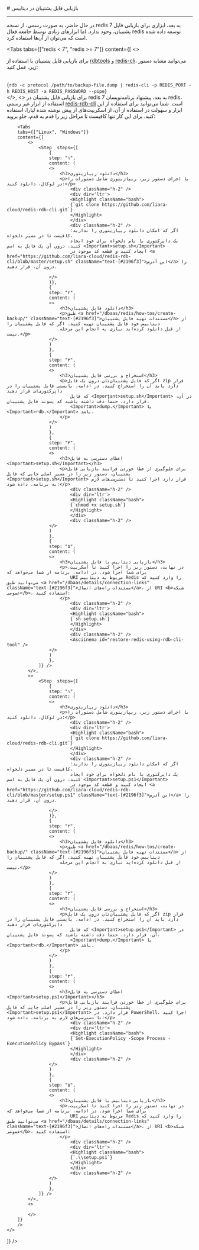 

<Layout>
<Head>
<title>مستندات بازیابی فایل پشتیبان در Redis - لیارا</title>
<meta property="og:title" content="مستندات خدمات رایانش ابری لیارا" />
<meta property="og:description" content="مستندات تهیه فایل پشتیبان در دیتابیس Redis"  />
</Head>
# بازیابی فایل پشتیبان در دیتابیس
<hr className="mb-2" />

<Alert variant="info">
<p>
    در حال حاضر، به صورت رسمی، از نسخه redis 7 به بعد، ابزاری برای بازیابی 
    فایل پشتیبان، وجود ندارد. اما ابزارهای زیادی توسط جامعه فعال redis توسعه داده شده است 
    که می‌توان از آن‌ها استفاده کرد. 
</p>
</Alert>


<Tabs 
  tabs={["redis < 7", "redis >= 7"]} 
  content={[
    <>
        <p>
            برای بازیابی فایل پشتیبان با استفاده از
            <a href="https://github.com/sripathikrishnan/redis-rdb-tools" className="text-[#2196f3] ">rdbtools</a> و <a href="https://redis.io/docs/latest/operate/oss_and_stack/install/install-redis/" className="text-[#2196f3] "><Important>redis-cli</Important></a>، می‌توانید مشابه دستور زیر، عمل کنید:
        </p>    
        <div className="h-2" />
        <div dir='ltr'>
            <Highlight className="bash">
                {`rdb -c protocol /path/to/backup-file.dump | redis-cli -p REDIS_PORT -h REDIS_HOST -a REDIS_PASSWORD --pipe`}
            </Highlight>
        </div>
        <Asciinema id="restore-redis" />
    </>,
    <>
        برای بازیابی فایل پشتیبان در redis 7 به بعد، پیشنهاد برنامه‌نویسان redis، 
        استفاده از ابزار غیر رسمی <a href="https://github.com/leonchen83/redis-rdb-cli" className="text-[#2196f3]">redis-rdb-cli</a> است. 
        شما می‌توانید برای استفاده از این ابزار و سهولت در استفاده از آن، از اسکریپت‌های 
        از پیش نوشته شده لیارا، استفاده کنید. 
        برای این کار تنها کافیست تا مراحل زیر را قدم به قدم، جلو بروید: 

        <Tabs 
        tabs={["Linux", "Windows"]} 
        content={[
            <>
                <Step  steps={[
                    {
                    step: "۱",
                    content: (
                    <>
                        <h3>دانلود ریپازیتوری</h3>   
                        <p>با اجرای دستور زیر، ریپازیتوری شامل دستورات را در لوکال، دانلود کنید:</p>
                            <div className="h-2" />
                            <div dir='ltr'>
                            <Highlight className="bash">
                            {`git clone https://github.com/liara-cloud/redis-rdb-cli.git`}
                            </Highlight>
                            </div>
                            <div className="h-2" />
                            اگر که امکان دانلود ریپازیتوری را ندارید؛ کافیست تا در مسیر دلخواه، 
                            یک دایرکتوری با نام دلخواه برای خود ایجاد کنید، درون آن یک فایل به اسم <Important>setup.sh</Important>
                            ایجاد کنید و قطعه کد موجود در <a href="https://github.com/liara-cloud/redis-rdb-cli/blob/master/setup.sh" className="text-[#2196f3]">این آدرس</a> را درون آن، قرار دهید.

                    </>
                    )},
                    {
                    step: "۲",
                    content: (
                    <>
                        <h3>دانلود فایل پشتیبان</h3>
                        <p>طبق <a href="/dbaas/redis/how-tos/create-backup/" className="text-[#2196f3]">مستندات تهیه فایل پشتیبان</a> از دیتابیس خود فایل پشتیبان تهیه کنید. اگر که فایل پشتیبان را 
                        از قبل دانلود کرده‌اید نیازی به انجام این مرحله نیست.</p>
                    </>
                    )
                    },
                    {
                    step: "۳",
                    content: (
                    <>
                        <h3>استخراج و بررسی فایل پشتیبان</h3>
                        <p>اگر که فایل پشتیبان‌تان درون یک فایل zip قرار دارد باید آن را استخراج کنید. در ادامه، بایستی فایل پشتیبان را در دایرکتوری‌ای قرار دهید 
                            که فایل <Important>setup.sh</Important> در آن، قرار دارد. حتماً دقت داشته باشید که پسوند فایل پشتیبان، 
                            <Important>dump.</Important> یا <Important>rdb.</Important> باشد. 
                        </p>
                    </>
                    )
                    },
                    {
                    step: "۴",
                    content: (
                    <>
                        <h3>اعطای دسترسی به فایل <Important>setup.sh</Important></h3>
                        <p>برای جلوگیری از خطا خوردن فرایند بازیابی فایل پشتیبان، دستور زیر را در مسیر اصلی جایی که فایل <Important>setup.sh</Important> قرار دارد اجرا کنید تا دسترسی‌های لازم به برنامه، داده شود:</p>
                            <div className="h-2" />
                            <div dir='ltr'>
                            <Highlight className="bash">
                            {`chmod +x setup.sh`}
                            </Highlight>
                            </div>
                            <div className="h-2" />                        
                    </>
                    )
                    },
                    {
                    step: "۵",
                    content: (
                    <>
                        <h3>بازیابی دیتابیس با فایل پشتیبان</h3>
                        <p>در نهایت، دستور زیر را اجرا کنید تا اسکریپت، برای شما اجرا شود. در ادامه، برنامه از شما می‌خواهد که 
                            URI مربوط به دیتابیس Redis را وارد کنید که می‌توانید طبق <a href="/dbaas/details/connection-links" className="text-[#2196f3]">مستندات راه‌های اتصال</a>، از URI <b>شبکه عمومی</b>، استفاده کنید:
                        </p>
                            <div className="h-2" />
                            <div dir='ltr'>
                            <Highlight className="bash">
                            {`sh setup.sh`}
                            </Highlight>
                            </div>
                            <div className="h-2" />   
                            <Asciinema id="restore-redis-using-rdb-cli-tool" />                     
                    </>
                    )
                    },
                ]} />
            </>,
            <>
                <Step  steps={[
                    {
                    step: "۱",
                    content: (
                    <>
                        <h3>دانلود ریپازیتوری</h3>   
                        <p>با اجرای دستور زیر، ریپازیتوری شامل دستورات را در لوکال، دانلود کنید:</p>
                            <div className="h-2" />
                            <div dir='ltr'>
                            <Highlight className="bash">
                            {`git clone https://github.com/liara-cloud/redis-rdb-cli.git`}
                            </Highlight>
                            </div>
                            <div className="h-2" />
                            اگر که امکان دانلود ریپازیتوری را ندارید؛ کافیست تا در مسیر دلخواه، 
                            یک دایرکتوری با نام دلخواه برای خود ایجاد کنید، درون آن یک فایل به اسم <Important>setup.ps1</Important>
                            ایجاد کنید و قطعه کد موجود در <a href="https://github.com/liara-cloud/redis-rdb-cli/blob/master/setup.ps1" className="text-[#2196f3]">این آدرس</a> را درون آن، قرار دهید.

                    </>
                    )},
                    {
                    step: "۲",
                    content: (
                    <>
                        <h3>دانلود فایل پشتیبان</h3>
                        <p>طبق <a href="/dbaas/redis/how-tos/create-backup/" className="text-[#2196f3]">مستندات تهیه فایل پشتیبان</a> از دیتابیس خود فایل پشتیبان تهیه کنید. اگر که فایل پشتیبان را 
                        از قبل دانلود کرده‌اید نیازی به انجام این مرحله نیست.</p>
                    </>
                    )
                    },
                    {
                    step: "۳",
                    content: (
                    <>
                        <h3>استخراج و بررسی فایل پشتیبان</h3>
                        <p>اگر که فایل پشتیبان‌تان درون یک فایل zip قرار دارد باید آن را استخراج کنید. در ادامه، بایستی فایل پشتیبان را در دایرکتوری‌ای قرار دهید 
                            که فایل <Important>setup.ps1</Important> در آن، قرار دارد. حتماً دقت داشته باشید که پسوند فایل پشتیبان، 
                            <Important>dump.</Important> یا <Important>rdb.</Important> باشد. 
                        </p>
                    </>
                    )
                    },
                    {
                    step: "۴",
                    content: (
                    <>
                        <h3>اعطای دسترسی به فایل <Important>setup.ps1</Important></h3>
                        <p>برای جلوگیری از خطا خوردن فرایند بازیابی فایل پشتیبان، دستور زیر را در مسیر اصلی جایی که فایل <Important>setup.ps1</Important> قرار دارد، در PowerShell، اجرا کنید تا دسترسی‌های لازم به برنامه، داده شود:</p>
                            <div className="h-2" />
                            <div dir='ltr'>
                            <Highlight className="bash">
                            {`Set-ExecutionPolicy -Scope Process -ExecutionPolicy Bypass`}
                            </Highlight>
                            </div>
                            <div className="h-2" />                        
                    </>
                    )
                    },
                    {
                    step: "۵",
                    content: (
                    <>
                        <h3>بازیابی دیتابیس با فایل پشتیبان</h3>
                        <p>در نهایت، دستور زیر را اجرا کنید تا اسکریپت، برای شما اجرا شود. در ادامه، برنامه از شما می‌خواهد که 
                            URI مربوط به دیتابیس Redis را وارد کنید که می‌توانید طبق <a href="/dbaas/details/connection-links" className="text-[#2196f3]">مستندات راه‌های اتصال</a>، از URI <b>شبکه عمومی</b>، استفاده کنید:
                        </p>
                            <div className="h-2" />
                            <div dir='ltr'>
                            <Highlight className="bash">
                            {`.\\setup.ps1`}
                            </Highlight>
                            </div>
                            <div className="h-2" />   
                    </>
                    )
                    },
                ]} />
            </>,
            <>

            </>
        ]}
        />
    </>
  ]}
/>

</Layout>